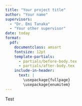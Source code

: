 ```yaml
---
title: "Your project title"
author: "Your name"
supervisors:
  - "Dr. Emi Tanaka"
  - "Your other supervisor"
date: today
format: 
  pdf: 
    documentclass: amsart
    fontsize: 12pt
    template-partials:
      - partials/before-body.tex
      - partials/after-body.tex
    include-in-header:
      text: |
        \usepackage{fullpage}
        \usepackage{enumitem}
---
```



Test